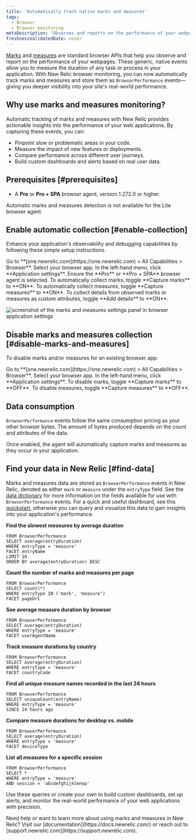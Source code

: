 ```yaml
---
title: 'Automatically track native marks and measures'
tags:
  - Browser
  - Browser monitoring
metaDescription: "Observes and reports on the performance of your webpages by automatically tracking native marks and measures."
freshnessValidatedDate: never
---
```


[Marks](https://developer.mozilla.org/en-US/docs/Web/API/Performance/mark) and [measures](https://developer.mozilla.org/en-US/docs/Web/API/Performance/measure) are standard browser APIs that help you observe and report on the performance of your webpages. These generic, native events allow you to measure the duration of any task or process in your application. With New Relic browser monitoring, you can now automatically track marks and measures and store them as `BrowserPerformance` events—giving you deeper visibility into your site's real-world performance.

## Why use marks and measures monitoring?

Automatic tracking of marks and measures with New Relic provides actionable insights into the performance of your web applications. By capturing these events, you can:

- Pinpoint slow or problematic areas in your code.
- Measure the impact of new features or deployments.
- Compare performance across different user journeys.
- Build custom dashboards and alerts based on real user data.

## Prerequisites [#prerequisites]

* A **Pro** or **Pro + SPA** browser agent, version 1.272.0 or higher.

<Callout variant="important">
  Automatic marks and measures detection is not available for the Lite browser agent.
</Callout>

## Enable automatic collection [#enable-collection]

Enhance your application's observability and debugging capabilities by following these simple setup instructions.

<Steps>

  <Step>
    Go to **[one.newrelic.com](https://one.newrelic.com) > All Capabilities > Browser**.
  </Step>

  <Step>
    Select your browser app.
  </Step>

  <Step>
    In the left-hand menu, click **Application settings**.
  </Step>

  <Step>
    Ensure the **Pro** or **Pro + SPA** browser agent is selected.
  </Step>

  <Step>
    To automatically collect marks, toggle **Capture marks** to **ON**.
  </Step>

  <Step>
    To automatically collect measures, toggle **Capture measures** to **ON**.
  </Step>

  <Step>
    To collect details from observed marks or measures as custom attributes, toggle **Add details** to **ON**.
  </Step>

</Steps>

  <img
    title="Marks and measures settings"
    alt="screenshot of the marks and measures settings panel in browser application settings"
    src="/images/M_and_M settings.png"
  />

## Disable marks and measures collection [#disable-marks-and-measures]

To disable marks and/or measures for an existing browser app:

<Steps>

  <Step>
    Go to **[one.newrelic.com](https://one.newrelic.com) > All Capabilities > Browser**.
  </Step>

  <Step>
    Select your browser app.
  </Step>

  <Step>
    In the left-hand menu, click **Application settings**.
  </Step>

  <Step>
    To disable marks, toggle **Capture marks** to **OFF**.
  </Step>

  <Step>
    To disable measures, toggle **Capture measures** to **OFF**.
  </Step>
</Steps>

## Data consumption 

`BrowserPerformance` events follow the same consumption pricing as your other browser bytes. The amount of bytes produced depends on the count and attributes of the data.

Once enabled, the agent will automatically capture marks and measures as they occur in your application.

## Find your data in New Relic [#find-data]

Marks and measures data are stored as `BrowserPerformance` events in New Relic, denoted as either `mark` or `measure` under the `entryType` field. See the [data dictionary](https://docs.newrelic.com/attribute-dictionary/?event=BrowserPerformance) for more information on the fields available for use with `BrowserPerformance` events. For a quick and useful dashboard, see this [quickstart](https://newrelic.com/instant-observability/browser-marks-and-measures), otherwise you can query and visualize this data to gain insights into your application's performance.

**Find the slowest measures by average duration**

```nrql
FROM BrowserPerformance 
SELECT average(entryDuration) 
WHERE entryType = 'measure' 
FACET entryName 
LIMIT 10 
ORDER BY average(entryDuration) DESC
```

**Count the number of marks and measures per page**

```nrql
FROM BrowserPerformance 
SELECT count(*) 
WHERE entryType IN ('mark', 'measure') 
FACET pageUrl
```

**See average measure duration by browser**

```nrql
FROM BrowserPerformance 
SELECT average(entryDuration) 
WHERE entryType = 'measure' 
FACET userAgentName
```

**Track measure durations by country**

```nrql
FROM BrowserPerformance 
SELECT average(entryDuration) 
WHERE entryType = 'measure' 
FACET countryCode
```

**Find all unique measure names recorded in the last 24 hours**

```nrql
FROM BrowserPerformance 
SELECT uniqueCount(entryName) 
WHERE entryType = 'measure' 
SINCE 24 hours ago
```

**Compare measure durations for desktop vs. mobile**

```nrql
FROM BrowserPerformance 
SELECT average(entryDuration) 
WHERE entryType = 'measure' 
FACET deviceType
```

**List all measures for a specific session**

```nrql
FROM BrowserPerformance 
SELECT * 
WHERE entryType = 'measure' 
AND session = 'abcdefghijklmnop'
```

Use these queries or create your own to build custom dashboards, set up alerts, and monitor the real-world performance of your web applications with precision.

<Callout variant="tip">
Need help or want to learn more about using marks and measures in New Relic? Visit our [documentation](https://docs.newrelic.com/) or reach out to [support.newrelic.com](https://support.newrelic.com).
</Callout>

